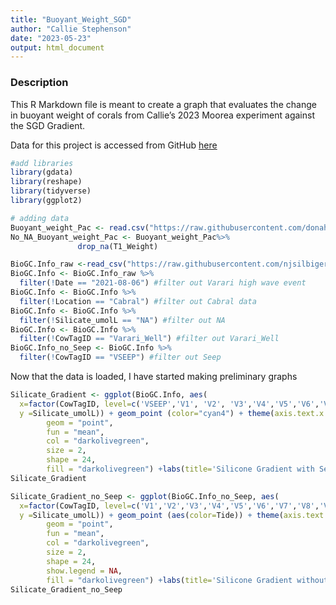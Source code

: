 ```yaml
---
title: "Buoyant_Weight_SGD"
author: "Callie Stephenson"
date: "2023-05-23"
output: html_document
---
```


### Description
This R Markdown file is meant to create a graph that evaluates the change in buoyant weight of corals from Callie's 2023 Moorea experiment against the SGD Gradient.

Data for this project is accessed from GitHub [here](https://github.com/donahuem/MooreaCoralFish_CS/tree/main/Coral_Data)
```r
#add libraries
library(gdata)
library(reshape)
library(tidyverse)
library(ggplot2)

# adding data
Buoyant_weight_Pac <- read.csv("https://raw.githubusercontent.com/donahuem/MooreaCoralFish_CS/main/Coral_Data/PAC_Buoyant_Weight.csv")
No_NA_Buoyant_weight_Pac <- Buoyant_weight_Pac%>%
               drop_na(T1_Weight)

BioGC.Info_raw <-read_csv("https://raw.githubusercontent.com/njsilbiger/MooreaSGD_site-selection/main/Data/August2021/Allbiogeochemdata_QC.csv")
BioGC.Info <- BioGC.Info_raw %>%
  filter(!Date == "2021-08-06") #filter out Varari high wave event
BioGC.Info <- BioGC.Info %>%
  filter(!Location == "Cabral") #filter out Cabral data
BioGC.Info <- BioGC.Info %>%
  filter(!Silicate_umolL == "NA") #filter out NA
BioGC.Info <- BioGC.Info %>%
  filter(!CowTagID == "Varari_Well") #filter out Varari_Well
BioGC.Info_no_Seep <- BioGC.Info %>%
  filter(!CowTagID == "VSEEP") #filter out Seep
```
Now that the data is loaded, I have started making preliminary graphs
```r
Silicate_Gradient <- ggplot(BioGC.Info, aes(
  x=factor(CowTagID, level=c('VSEEP','V1', 'V2', 'V3','V4','V5','V6','V7','V8','V9','V10','V11','V12','V13','V14','V15','V16','V17','V18','V19','V20')), 
  y =Silicate_umolL)) + geom_point (color="cyan4") + theme(axis.text.x = element_text(angle = 45, vjust = 1, hjust=1))+xlab('Location')+ylab('Silicate (umol/L)')+stat_summary(
        geom = "point",
        fun = "mean",
        col = "darkolivegreen",
        size = 2,
        shape = 24,
        fill = "darkolivegreen") +labs(title='Silicone Gradient with Seep')
Silicate_Gradient
```
```r
Silicate_Gradient_no_Seep <- ggplot(BioGC.Info_no_Seep, aes(
  x=factor(CowTagID, level=c('V1','V2','V3','V4','V5','V6','V7','V8','V9','V10','V11','V12','V13','V14','V15','V16','V17','V18','V19','V20')), 
  y =Silicate_umolL)) + geom_point (aes(color=Tide)) + theme(axis.text.x = element_text(angle = 45, vjust = 1, hjust=1))+xlab('Location')+ylab('Silicate (umol/L)')+stat_summary(
        geom = "point",
        fun = "mean",
        col = "darkolivegreen",
        size = 2,
        shape = 24,
        show.legend = NA,
        fill = "darkolivegreen") +labs(title='Silicone Gradient without Seep')
Silicate_Gradient_no_Seep
```

